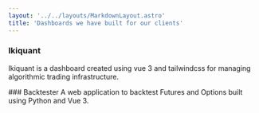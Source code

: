 ```yaml
---
layout: '../../layouts/MarkdownLayout.astro'
title: 'Dashboards we have built for our clients'
---
```



### Ikiquant

Ikiquant is a dashboard created using vue 3 and tailwindcss for managing algorithmic trading infrastructure.

<IkiquantCarousel client:load />
### Backtester
A web application to backtest Futures and Options built using Python and Vue 3.

<BtAppCarousel client:load />
